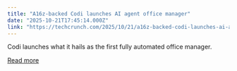```yaml
---
title: "A16z-backed Codi launches AI agent office manager"
date: "2025-10-21T17:45:14.000Z"
link: "https://techcrunch.com/2025/10/21/a16z-backed-codi-launches-ai-agent-office-manager/"
---
```


Codi launches what it hails as the first fully automated office manager.

[Read more](https://techcrunch.com/2025/10/21/a16z-backed-codi-launches-ai-agent-office-manager/)
